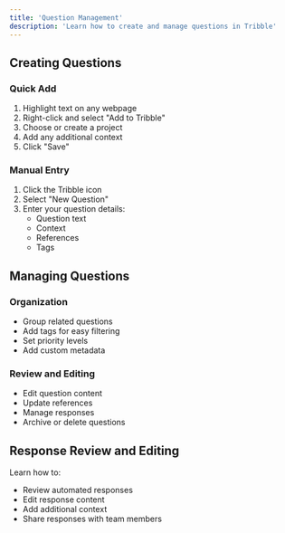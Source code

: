 ```yaml
---
title: 'Question Management'
description: 'Learn how to create and manage questions in Tribble'
---
```


## Creating Questions

### Quick Add

1. Highlight text on any webpage
2. Right-click and select "Add to Tribble"
3. Choose or create a project
4. Add any additional context
5. Click "Save"

### Manual Entry

1. Click the Tribble icon
2. Select "New Question"
3. Enter your question details:
   - Question text
   - Context
   - References
   - Tags

## Managing Questions

### Organization

- Group related questions
- Add tags for easy filtering
- Set priority levels
- Add custom metadata

### Review and Editing

- Edit question content
- Update references
- Manage responses
- Archive or delete questions

## Response Review and Editing

Learn how to:
- Review automated responses
- Edit response content
- Add additional context
- Share responses with team members 